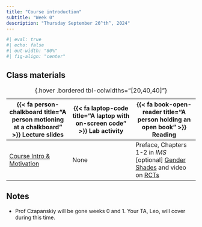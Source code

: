 ```yaml
---
title: "Course introduction"
subtitle: "Week 0"
description: "Thursday September 26^th^, 2024"
---
```


```r
#| eval: true
#| echo: false
#| out-width: "80%"
#| fig-align: "center"
```

<!-- ## Pre-class prep -->

<!-- No pre-class prep before our first day of class! -->

## Class materials

| {{< fa person-chalkboard title="A person motioning at a chalkboard" >}} Lecture slides  |  {{< fa laptop-code title="A laptop with on-screen code" >}} Lab activity | {{< fa book-open-reader title="A person holding an open book" >}} Reading |
|----|----|----|
| [Course Intro & Motivation](slides/week0/week0-slides.html){target="_blank"} | None | Preface, Chapters 1-2 in *IMS* <br /> [optional] [Gender Shades](http://gendershades.org/){target="_blank"} and video on [RCTs](https://www.youtube.com/watch?v=0zvrGiPkVcs){target="_blank"}
: {.hover .bordered tbl-colwidths="[20,40,40]"} 

## Notes

* Prof Czapanskiy will be gone weeks 0 and 1. Your TA, Leo, will cover during this time.

